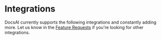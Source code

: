 

# Integrations

DocsAI currently supports the following integrations and constantly adding more. Let us know in the [Feature Requests](https://docsai.canny.io/featrue-requests) if you're looking for other integrations.

 
<Cards>
  <Card  title="Embed in website" href="/docs/guide/built-ins/callout" />
  <Card  title="API Reference" href="/docs/guide/built-ins/tabs" />
  <Card  title="Slack Intgeration" href="/docs/guide/built-ins/steps" />
</Cards>